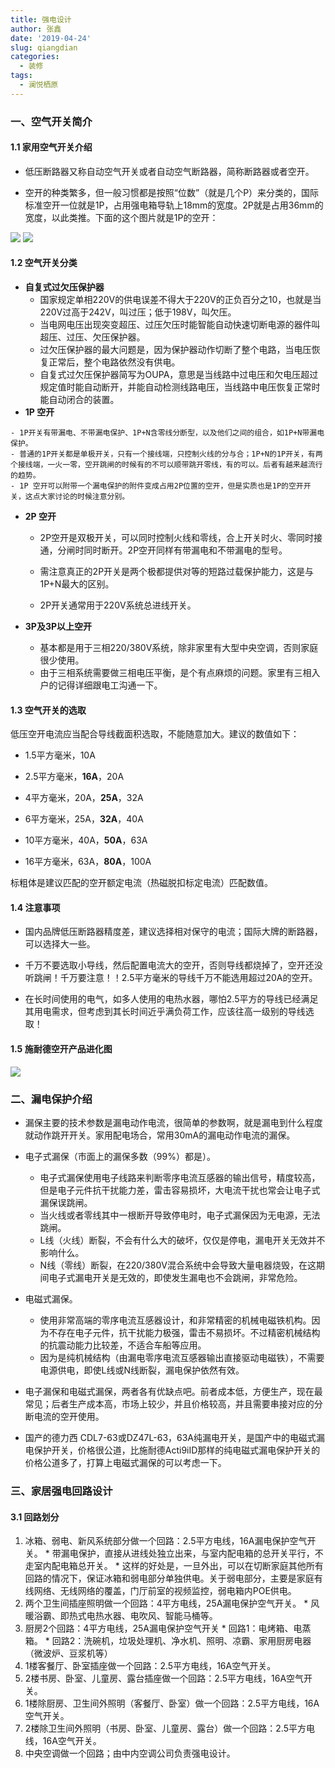```yaml
---
title: 强电设计
author: 张鑫
date: '2019-04-24'
slug: qiangdian
categories:
  - 装修
tags:
  - 澜悦栖原
---
```

### 一、空气开关简介

#### 1.1 家用空气开关介绍

* 低压断路器又称自动空气开关或者自动空气断路器，简称断路器或者空开。

* 空开的种类繁多，但一般习惯都是按照“位数”（就是几个P）来分类的，国际标准空开一位就是1P，占用强电箱导轨上18mm的宽度。2P就是占用36mm的宽度，以此类推。下面的这个图片就是1P的空开：

![](/images/1pkk1.jpg)
![](/images/1-4P.png)


#### 1.2 空气开关分类

  - **自复式过欠压保护器**
    - 国家规定单相220V的供电误差不得大于220V的正负百分之10，也就是当220V过高于242V，叫过压；低于198V，叫欠压。
    - 当电网电压出现突变超压、过压欠压时能智能自动快速切断电源的器件叫超压、过压、欠压保护器。
    - 过欠压保护器的最大问题是，因为保护器动作切断了整个电路，当电压恢复正常后，整个电路依然没有供电。
    - 自复式过欠压保护器简写为OUPA，意思是当线路中过电压和欠电压超过规定值时能自动断开，并能自动检测线路电压，当线路中电压恢复正常时能自动闭合的装置。

  -  **1P 空开**
 
    - 1P开关有带漏电、不带漏电保护、1P+N含零线分断型，以及他们之间的组合，如1P+N带漏电保护。
    - 普通的1P开关都是单极开关，只有一个接线端，只控制火线的分与合；1P+N的1P开关，有两个接线端，一火一零，空开跳闸的时候有的不可以顺带跳开零线，有的可以。后者有越来越流行的趋势。
    - 1P 空开可以附带一个漏电保护的附件变成占用2P位置的空开，但是实质也是1P的空开开关，这点大家讨论的时候注意分别。
    
  - **2P 空开**
  
    - 2P空开是双极开关，可以同时控制火线和零线，合上开关时火、零同时接通，分闸时同时断开。2P空开同样有带漏电和不带漏电的型号。
    
    - 需注意真正的2P开关是两个极都提供对等的短路过载保护能力，这是与1P+N最大的区别。
    
    - 2P开关通常用于220V系统总进线开关。

  - **3P及3P以上空开**
    - 基本都是用于三相220/380V系统，除非家里有大型中央空调，否则家庭很少使用。
    - 由于三相系统需要做三相电压平衡，是个有点麻烦的问题。家里有三相入户的记得详细跟电工沟通一下。

#### 1.3 空气开关的选取

低压空开电流应当配合导线截面积选取，不能随意加大。建议的数值如下：

* 1.5平方毫米，10A

* 2.5平方毫米，**16A**，20A

* 4平方毫米，20A，**25A**，32A

* 6平方毫米，25A，**32A**，40A

* 10平方毫米，40A，**50A**，63A

* 16平方毫米，63A，**80A**，100A

标粗体是建议匹配的空开额定电流（热磁脱扣标定电流）匹配数值。

#### 1.4 注意事项

* 国内品牌低压断路器精度差，建议选择相对保守的电流；国际大牌的断路器，可以选择大一些。

* 千万不要选取小导线，然后配置电流大的空开，否则导线都烧掉了，空开还没听跳闸！千万要注意！！2.5平方毫米的导线千万不能选用超过20A的空开。

*  在长时间使用的电气，如多人使用的电热水器，哪怕2.5平方的导线已经满足其用电需求，但考虑到其长时间近乎满负荷工作，应该往高一级别的导线选取！

#### 1.5 施耐德空开产品进化图

![](/images/sndevolution.jpg)

### 二、漏电保护介绍

  * 漏保主要的技术参数是漏电动作电流，很简单的参数啊，就是漏电到什么程度就动作跳开开关。家用配电场合，常用30mA的漏电动作电流的漏保。

  * 电子式漏保（市面上的漏保多数（99%）都是）。

    + 电子式漏保使用电子线路来判断零序电流互感器的输出信号，精度较高，但是电子元件抗干扰能力差，雷击容易损坏，大电流干扰也常会让电子式漏保误跳闸。
    + 当火线或者零线其中一根断开导致停电时，电子式漏保因为无电源，无法跳闸。
    + L线（火线）断裂，不会有什么大的破坏，仅仅是停电，漏电开关无效并不影响什么。
    + N线（零线）断裂，在220/380V混合系统中会导致大量电器烧毁，在这期间电子式漏电开关是无效的，即使发生漏电也不会跳闸，非常危险。

  * 电磁式漏保。
    + 使用非常高端的零序电流互感器设计，和非常精密的机械电磁铁机构。因为不存在电子元件，抗干扰能力极强，雷击不易损坏。不过精密机械结构的抗震动能力比较差，不适合车船等应用。
    + 因为是纯机械结构（由漏电零序电流互感器输出直接驱动电磁铁），不需要电源供电，即使L线或N线断裂，漏电保护依然有效。

  * 电子漏保和电磁式漏保，两者各有优缺点吧。前者成本低，方便生产，现在最常见；后者生产成本高，市场上较少，并且价格较高，并且需要串接对应的分断电流的空开使用。
  
  * 国产的德力西 CDL7-63或DZ47L-63，63A纯漏电开关，是国产中的电磁式漏电保护开关，价格很公道，比施耐德Acti9iID那样的纯电磁式漏电保护开关的价格公道多了，打算上电磁式漏保的可以考虑一下。
  
### 三、家居强电回路设计

#### 3.1 回路划分

  1. 冰箱、弱电、新风系统部分做一个回路：2.5平方电线，16A漏电保护空气开关。
    * 带漏电保护，直接从进线处独立出来，与室内配电箱的总开关平行，不走室内配电箱总开关。
    * 这样的好处是，一旦外出，可以在切断家庭其他所有回路的情况下，保证冰箱和弱电部分单独供电。关于弱电部分，主要是家庭有线网络、无线网络的覆盖，门厅前室的视频监控，弱电箱内POE供电。
  2. 两个卫生间插座照明做一个回路：4平方电线，25A漏电保护空气开关。
    * 风暖浴霸、即热式电热水器、电吹风、智能马桶等。
  3. 厨房2个回路：4平方电线，25A漏电保护空气开关
    * 回路1：电烤箱、电蒸箱。
    * 回路2：洗碗机，垃圾处理机、净水机、照明、凉霸、家用厨房电器（微波炉、豆浆机等）
  4. 1楼客餐厅、卧室插座做一个回路：2.5平方电线，16A空气开关。
  5. 2楼书房、卧室、儿童房、露台插座做一个回路：2.5平方电线，16A空气开关。
  6. 1楼除厨房、卫生间外照明（客餐厅、卧室）做一个回路：2.5平方电线，16A空气开关。
  7. 2楼除卫生间外照明（书房、卧室、儿童房、露台）做一个回路：2.5平方电线，16A空气开关。
  8. 中央空调做一个回路；由中内空调公司负责强电设计。
